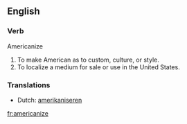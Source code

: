 ==English==

===Verb===
;Americanize
#To make American as to custom, culture, or style.
#To localize a medium for sale or use in the United States.

===Translations===
{{top}}
*Dutch: [[amerikaniseren]]
{{mid}}
{{bottom}}

[[fr:americanize]]